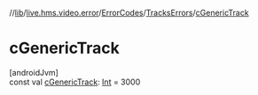 //[lib](../../../../index)/[live.hms.video.error](../../index)/[ErrorCodes](../index)/[TracksErrors](index)/[cGenericTrack](c-generic-track)

# cGenericTrack

[androidJvm]\
const val [cGenericTrack](c-generic-track): [Int](https://kotlinlang.org/api/latest/jvm/stdlib/kotlin/-int/index.html) = 3000
